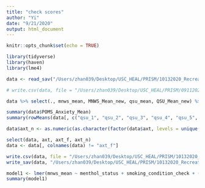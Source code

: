 ```yaml
---
title: "check scores"
author: "Yi"
date: "9/21/2020"
output: html_document
---
```


```r
knitr::opts_chunk$set(echo = TRUE)
```

```r
library(tidyverse)
library(haven)
library(lme4)
```

```r
data <- read_sav("/Users/zhan039/Desktop/USC_HEAL/PRISM/10132020_RecreateData/prism_score.sav")

# write.csv(data, file = "/Users/zhan039/Desktop/USC_HEAL/PRISM/09112020/prism_0921_scored.csv", na = "")
```

```r
data %>% select(., mnws_mean, MNWS_Mean_new, qsu_mean, QSU_Mean_new) %>% apply(., 2, summary)

```

```r
summary(data$POMS_Anxiety_Mean)
summary(rowMeans(data[, c("qsu_1", "qsu_2", "qsu_3", "qsu_4", "qsu_5", "qsu_6", "qsu_7", "qsu_8", "qsu_9", "qsu_10")], na.rm = T))

```

```r
data$axt_n <- as.numeric(as.character(factor(data$axt, levels = unique(data$axt), labels = c(1, 10, 11, 2:9))))

select(data, axt, axt_f, axt_n)
data <- data[, colnames(data) != "axt_f"]
```

```r
write.csv(data, file = "/Users/zhan039/Desktop/USC_HEAL/PRISM/10132020_RecreateData/prism_scores_final.csv", na = "")
write_sav(data, "/Users/zhan039/Desktop/USC_HEAL/PRISM/10132020_RecreateData/prism_scores_final.sav")
```

```r
model1 <- lmer(mnws_mean ~ menthol_status + smoking_condition_check + (1 + smoking_condition_check|sid), data = data)
summary(model1)
```

